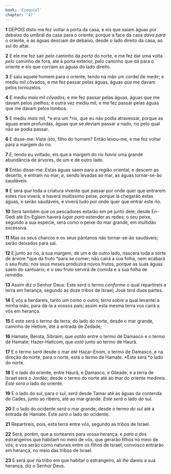 ```yaml
---
book: 'Ezequiel'
chapter: '47'
---
```


**1** DEPOIS disto me fez voltar à porta da casa, e eis que saíam águas por debaixo do umbral da casa para o oriente; porque a face da casa _dava para_ o oriente, e as águas desciam de debaixo, desde o lado direito da casa, ao sul do altar.

**2** E ele me fez sair _pelo_ caminho da _porta_ do norte, e me fez dar uma volta _pelo_ caminho de fora, até à porta exterior, pelo caminho que dá para o oriente e eis que corriam as águas do lado direito.

**3** _E_ saiu aquele homem para o oriente, tendo na mão um cordel de medir; e mediu mil côvados, e me fez passar pelas águas, águas _que_ me davam pelos tornozelos.

**4** E mediu _mais_ mil _côvados,_ e me fez passar pelas águas, águas que me davam pelos joelhos; e outra vez mediu mil, e me fez passar pelas águas que me davam pelos lombos.

**5** E mediu _mais_ mil, *e era um *rio, que eu não podia atravessar, porque as águas eram profundas, águas que se deviam passar a nado, rio pelo qual não se podia passar.

**6** E disse-me: Viste _isto,_ filho do homem? Então levou-me, e me fez voltar para a margem do rio.

**7** _E,_ tendo eu voltado, eis que à margem do rio _havia_ uma grande abundância de árvores, de um e de outro lado.

**8** Então disse-me: Estas águas saem para a região oriental, e descem ao deserto, e entram no mar; _e,_ sendo levadas ao mar, as águas tornar-se-ão saudáveis.

**9** E será _que_ toda a criatura vivente que passar por onde quer que entrarem estes rios viverá; e haverá muitíssimo peixe, porque lá chegarão estas águas, e serão saudáveis, e viverá tudo por onde quer que entrar este rio.

**10** Será também que os pescadores estarão em pé junto dele; desde En-Gedi até En-Eglaim haverá _lugar para_ estender as redes; o seu peixe, segundo a sua espécie, será como o peixe do mar grande, em multidão excessiva.

**11** Mas os seus charcos e os seus pântanos não tornar-se-ão saudáveis; serão deixados para sal.

**12** E junto ao rio, à sua margem, de um e de outro lado, nascerá toda a sorte de árvore *que dá fruto *para _se_ comer; não cairá a sua folha, nem acabará o seu fruto; nos seus meses produzirá novos frutos, porque as suas águas saem do santuário; e o seu fruto servirá de comida e a sua folha de remédio.

**13** Assim diz o Senhor Deus: Este _será_ o termo _conforme_ o qual repartireis a terra em herança, segundo as doze tribos de Israel; José _terá duas_ partes.

**14** E vós a herdareis, tanto um como o outro; _terra sobre_ a qual levantei a minha mão, para dá-la a vossos pais; assim esta mesma terra vos cairá a vós em herança.

**15** E este será o termo da terra; do lado do norte, desde o mar grande, caminho de Hetlom, até à entrada de Zedade;

**16** Hamate, Berota, Sibraim, que _estão_ entre o termo de Damasco e o termo de Hamate; Hazer-Haticom, que _está_ junto ao termo de Haurã.

**17** E o termo _será_ desde o mar _até_ Hazar-Enom, o termo de Damasco, e na direção do norte, para o norte, está o termo de Hamate. *Este será *o lado do norte.

**18** E o lado do oriente, entre Haurã, e Damasco, e Gileade, e a terra de Israel será o Jordão; desde o termo do norte até ao mar do oriente medireis. _Este será_ o lado do oriente.

**19** E o lado do sul, para o sul, _será_ desde Tamar até às águas da contenda de Cades, junto ao ribeiro, até ao mar grande. _Este será_ o lado do sul.

**20** E o lado do ocidente _será_ o mar grande, desde o termo _do sul_ até a entrada de Hamate. Este _será_ o lado do ocidente.

**21** Repartireis, pois, esta terra entre vós, segundo as tribos de Israel.

**22** Será, porém, que a sorteareis para vossa herança, e _para a_ dos estrangeiros que habitam no meio de vós, que gerarão filhos no meio de vós; e vos serão como naturais entre os filhos de Israel; convosco entrarão em herança, no meio das tribos de Israel.

**23** E será _que_ na tribo em que habitar o estrangeiro, ali _lhe_ dareis a sua herança, diz o Senhor Deus.
